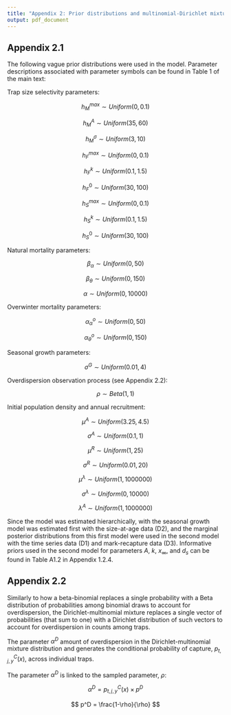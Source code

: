 ```yaml
---
title: "Appendix 2: Prior distributions and multinomial-Dirichlet mixture"
output: pdf_document
---
```


## Appendix 2.1

The following vague prior distributions were used in the model. Parameter descriptions associated with parameter symbols can be found in Table 1 of the main text:

Trap size selectivity parameters:

$$
h_M^{max} \sim Uniform(0, 0.1)
$$

$$
h_M^A \sim Uniform(35, 60)
$$

$$
h_M^{\sigma} \sim Uniform(3, 10)
$$

$$
h_F^{max} \sim Uniform(0, 0.1)
$$

$$
h_F^k \sim Uniform(0.1, 1.5)
$$

$$
h_F^0 \sim Uniform(30, 100)
$$

$$
h_S^{max} \sim Uniform(0, 0.1)
$$

$$
h_S^k \sim Uniform(0.1, 1.5)
$$

$$
h_S^0 \sim Uniform(30, 100)
$$


Natural mortality parameters:

$$
\beta_{\alpha} \sim Uniform(0, 50)
$$

$$
\beta_{\theta} \sim Uniform(0, 150)
$$

$$
\alpha \sim Uniform(0, 10000)
$$


Overwinter mortality parameters:

$$
\alpha^o_{\alpha} \sim Uniform(0, 50)
$$

$$
\alpha^o_{\theta} \sim Uniform(0, 150)
$$


Seasonal growth parameters:

$$
\sigma^G \sim Uniform(0.01, 4)
$$


Overdispersion observation process (see Appendix 2.2):

$$
\rho \sim Beta(1, 1)
$$


Initial population density and annual recruitment:


$$
\mu^A \sim Uniform(3.25, 4.5)
$$

$$
\sigma^A \sim Uniform(0.1, 1)
$$

$$
\mu^R \sim Uniform(1, 25)
$$

$$
\sigma^R \sim Uniform(0.01, 20)
$$

$$
\mu^{\lambda} \sim Uniform(1, 1000000)
$$

$$
\sigma^{\lambda} \sim Uniform(0, 10000)
$$

$$
\lambda^A \sim Uniform(1, 1000000)
$$




Since the model was estimated hierarchically, with the seasonal growth model was estimated first with the size-at-age data (D2), and the marginal posterior distributions from this first model were used in the second model with the time series data (D1) and mark-recapture data (D3). Informative priors used in the second model for parameters $A$, $k$, $x_\infty$, and $d_s$ can be found in Table A1.2 in Appendix 1.2.4.

## Appendix 2.2

Similarly to how a beta-binomial replaces a single probability with a Beta distribution of probabilities among binomial draws to account for overdispersion, the Dirichlet-multinomial mixture replaces a single vector of probabilities (that sum to one) with a Dirichlet distribution of such vectors to account for overdispersion in counts among traps.

The parameter $\alpha^D$ amount of overdispersion in the Dirichlet-multinomial mixture distribution and generates the conditional probability of capture, $p^C_{t,j,y}(x)$, across individual traps.

The parameter $\alpha^D$ is linked to the sampled parameter, $\rho$:

$$
\alpha^D = p^C_{t,j,y}(x) \times p^D
$$

$$
p^D = \frac{1-\rho}{\rho}
$$

